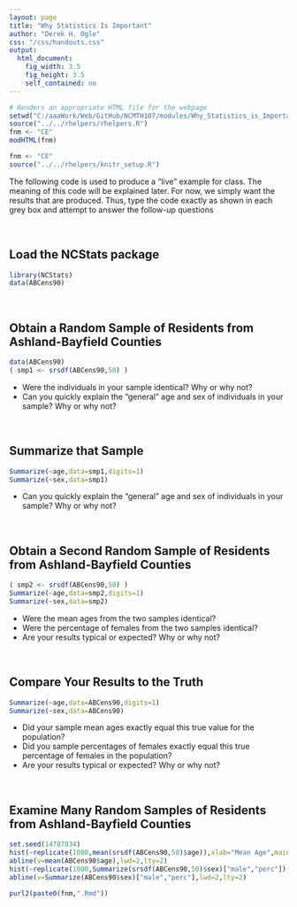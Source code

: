 ```yaml
---
layout: page
title: "Why Statistics Is Important"
author: "Derek H. Ogle"
css: "/css/handouts.css"
output:
  html_document:
    fig_width: 3.5
    fig_height: 3.5
    self_contained: no
---
```

```r
# Renders an appropriate HTML file for the webpage
setwd("C:/aaaWork/Web/GitHub/NCMTH107/modules/Why_Statistics_is_Important")
source("../../rhelpers/rhelpers.R")
fnm <- "CE"
modHTML(fnm)
```

```r
fnm <- "CE"
source("../../rhelpers/knitr_setup.R")
```

The following code is used to produce a "live" example for class.  The meaning of this code will be explained later.  For now, we simply want the results that are produced.  Thus, type the code exactly as shown in each grey box and attempt to answer the follow-up questions

\ 

## Load the NCStats package
```r
library(NCStats)
data(ABCens90)
```

\ 

## Obtain a Random Sample of Residents from Ashland-Bayfield Counties
```r
data(ABCens90)
( smp1 <- srsdf(ABCens90,50) )
```

* Were the individuals in your sample identical?  Why or why not?
* Can you quickly explain the "general" age and sex of individuals in your sample?  Why or why not?

\ 

## Summarize that Sample
```r
Summarize(~age,data=smp1,digits=1)
Summarize(~sex,data=smp1)
```

* Can you quickly explain the "general" age and sex of individuals in your sample?  Why or why not?

\ 

## Obtain a Second Random Sample of Residents from Ashland-Bayfield Counties
```r
( smp2 <- srsdf(ABCens90,50) )
Summarize(~age,data=smp2,digits=1)
Summarize(~sex,data=smp2)
```

* Were the mean ages from the two samples identical?
* Were the percentage of females from the two samples identical?
* Are your results typical or expected?  Why or why not?

\ 

## Compare Your Results to the Truth
```r
Summarize(~age,data=ABCens90,digits=1)
Summarize(~sex,data=ABCens90)
```

* Did your sample mean ages exactly equal this true value for the population?
* Did you sample percentages of females exactly equal this true percentage of females in the population?
* Are your results typical or expected?  Why or why not?

\ 

## Examine Many Random Samples of Residents from Ashland-Bayfield Counties
```r
set.seed(14787834)
hist(~replicate(1000,mean(srsdf(ABCens90,50)$age)),xlab="Mean Age",main="",col="gray90",breaks=15)
abline(v=mean(ABCens90$age),lwd=2,lty=2)
hist(~replicate(1000,Summarize(srsdf(ABCens90,50)$sex)["male","perc"]),xlab="Percent Male",main="",col="gray90",breaks=15)
abline(v=Summarize(ABCens90$sex)["male","perc"],lwd=2,lty=2)
```

```r
purl2(paste0(fnm,".Rmd"))
```
